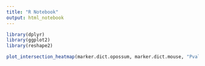 ```yaml
---
title: "R Notebook"
output: html_notebook
---
```



```r

library(dplyr)
library(ggplot2)
library(reshape2)

plot_intersection_heatmap(marker.dict.opossum, marker.dict.mouse, "Pvalb", "Pvalb", "SCT_snn_res.1", "type")

```

